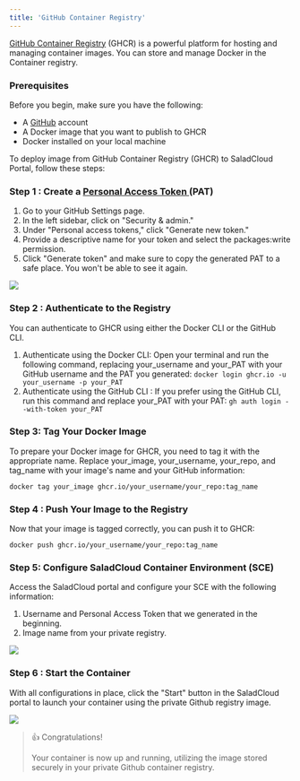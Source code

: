```yaml
---
title: 'GitHub Container Registry'
---
```


[GitHub Container Registry](https://ghcr.io) (GHCR) is a powerful platform for hosting and managing container images.
You can store and manage Docker in the Container registry.

### Prerequisites

Before you begin, make sure you have the following:

- A [GitHub](https://www.github.com) account
- A Docker image that you want to publish to GHCR
- Docker installed on your local machine

To deploy image from GitHub Container Registry (GHCR) to SaladCloud Portal, follow these steps:

### Step 1 : Create a [Personal Access Token ](https://docs.github.com/en/enterprise-server@3.6/authentication/keeping-your-account-and-data-secure/managing-your-personal-access-tokens)(PAT)

1. Go to your GitHub Settings page.
2. In the left sidebar, click on "Security & admin."
3. Under "Personal access tokens," click "Generate new token."
4. Provide a descriptive name for your token and select the packages:write permission.
5. Click "Generate token" and make sure to copy the generated PAT to a safe place. You won't be able to see it again.

<img src="/products/sce/images/cc4f3fa-token.png" />

### Step 2 : Authenticate to the Registry

You can authenticate to GHCR using either the Docker CLI or the GitHub CLI.

1. Authenticate using the Docker CLI: Open your terminal and run the following command, replacing your_username and
   your_PAT with your GitHub username and the PAT you generated: `docker login ghcr.io -u your_username -p your_PAT`
2. Authenticate using the GitHub CLI : If you prefer using the GitHub CLI, run this command and replace your_PAT with
   your PAT: `gh auth login --with-token your_PAT`

### Step 3: Tag Your Docker Image

To prepare your Docker image for GHCR, you need to tag it with the appropriate name. Replace your_image, your_username,
your_repo, and tag_name with your image's name and your GitHub information:

`docker tag your_image ghcr.io/your_username/your_repo:tag_name`

### Step 4 : Push Your Image to the Registry

Now that your image is tagged correctly, you can push it to GHCR:

`docker push ghcr.io/your_username/your_repo:tag_name`

### Step 5: Configure SaladCloud Container Environment (SCE)

Access the SaladCloud portal and configure your SCE with the following information:

1. Username and Personal Access Token that we generated in the beginning.
2. Image name from your private registry.

<img src="/products/sce/images/ddf238c-image.png" />

### Step 6 : Start the Container

With all configurations in place, click the "Start" button in the SaladCloud portal to launch your container using the
private Github registry image.

<img src="/products/sce/images/72229ad-image.png" />

> 👍 Congratulations!
>
> Your container is now up and running, utilizing the image stored securely in your private Github container registry.
